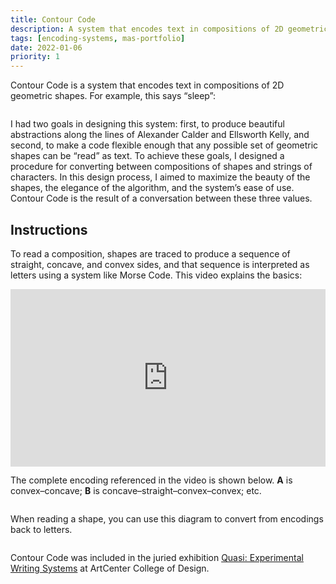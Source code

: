 ```yaml
---
title: Contour Code
description: A system that encodes text in compositions of 2D geometric shapes
tags: [encoding-systems, mas-portfolio]
date: 2022-01-06
priority: 1
---
```


Contour Code is a system that encodes text in compositions of 2<span class='sc'>D</span> geometric shapes. For example, this says “sleep”:

<Wide factor={1.5} offset={0.5} top={2} bottom={1.5}>
  <Img src='contour-code/sleep.png' uses='ftpb' alt=''/>
</Wide>

I had two goals in designing this system: first, to produce beautiful abstractions along the lines of Alexander Calder and Ellsworth Kelly, and second, to make a code flexible enough that any possible set of geometric shapes can be “read” as text. To achieve these goals, I designed a procedure for converting between compositions of shapes and strings of characters. In this design process, I aimed to maximize the beauty of the shapes, the elegance of the algorithm, and the system’s ease of use. Contour Code is the result of a conversation between these three values.

## Instructions

To read a composition, shapes are traced to produce a sequence of straight, concave, and convex sides, and that sequence is interpreted as letters using a system like Morse Code. This video explains the basics: 

<div class="media" style="padding:56.25% 0 0 0;position:relative;"><iframe src="https://player.vimeo.com/video/902052983?badge=0&amp;autopause=0&amp;player_id=0&amp;app_id=58479" frameborder="0" allow="autoplay; fullscreen; picture-in-picture; clipboard-write" style="position:absolute;top:0;left:0;width:100%;height:100%;" title="Contour Code"></iframe></div><script src="https://player.vimeo.com/api/player.js"></script>

The complete encoding referenced in the video is shown below. **A** is convex–concave; **B** is concave–straight–convex–convex; etc.

<Wide factor={1.5} top={1} bottom={1}>
<Img src='contour-code/letter to encoding.svg' uses='f' alt=''/>
</Wide>

When reading a shape, you can use this diagram to convert from encodings back to letters.

<Wide factor={1.5} top={1} bottom={1}>
<Img src='contour-code/encoding to letter.svg' uses='f' alt=''/>
</Wide>

Contour Code was included in the juried exhibition [Quasi: Experimental Writing Systems](https://hmctartcenter.org/exhibitions/quasi-experimental-writing-systems/) at ArtCenter College of Design.

<Img src='contour-code/prints.jpg' uses='f' alt=''/>